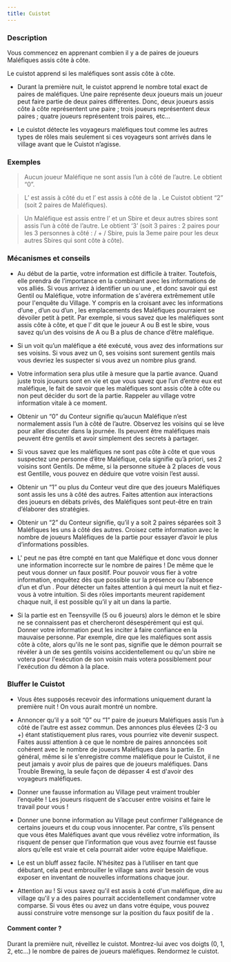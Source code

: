 ```yaml
---
title: Cuistot
---
```



<Role CUISTOT header />

### Description

Vous commencez en apprenant combien il y a de paires de joueurs Maléfiques assis côte à côte.

Le cuistot apprend si les maléfiques sont assis côte à côte. 

-	Durant la première nuit, le cuistot apprend le nombre total exact de paires de maléfiques. Une paire représente deux joueurs mais un joueur peut faire partie de deux paires différentes. Donc, deux joueurs assis côte à côte représentent une paire ; trois joueurs représentent deux paires ; quatre joueurs représentent trois paires, etc…

-	Le cuistot détecte les voyageurs maléfiques tout comme les autres types de rôles mais seulement si ces voyageurs sont arrivés dans le village avant que le Cuistot n’agisse.

### Exemples

> Aucun joueur Maléfique ne sont assis l’un à côté de l’autre. Le <Role CUISTOT /> obtient “0”.

> L’<Role IMP /> est assis à côté du <Role BARON /> et l’<Role EMPOISONNEUR /> est assis à côté de la <Role CROQUEUSE_D_HOMMES />. Le Cuistot obtient “2” (soit 2 paires de Maléfiques).

> Un <Role BOUC_EMISSAIRE /> Maléfique est assis entre l’<Role IMP /> et un Sbire et deux autres sbires sont assis l’un à côté de l’autre. Le <Role CUISTOT /> obtient ‘3’ (soit 3 paires : 2 paires pour les 3 personnes à côté : <Role IMP /> / <Role BOUC_EMISSAIRE /> + <Role BOUC_EMISSAIRE /> / Sbire, puis la 3eme paire pour les deux autres Sbires qui sont côte à côte).



### Mécanismes et conseils

- Au début de la partie, votre information est difficile à traiter. Toutefois, elle prendra de l’importance en la combinant avec les informations de vos alliés. Si vous arrivez à identifier un <Role EMPATHIQUE /> ou une <Role VOYANTE />, et donc savoir qui est Gentil ou Maléfique, votre information de <Role CUISTOT /> s'avérera extrêmement utile pour l'enquête du Village. Y compris en la croisant avec les informations d’une <Role LAVANDIERE />, d’un <Role ARCHIVISTE /> ou d’un <Role ENQUETEUR />, les emplacements des Maléfiques pourraient se dévoiler petit à petit. Par exemple, si vous savez que les maléfiques sont assis côte à côte, et que l’<Role ENQUETEUR /> dit que le joueur A ou B est le sbire, vous savez qu’un des voisins de A ou B a plus de chance d’être maléfique.

- Si un <Role CROQUE_MORT /> voit qu’un maléfique a été exécuté, vous avez des informations sur ses voisins. Si vous avez un 0, ses voisins sont surement gentils mais vous devriez les suspecter si vous avez un nombre plus grand.

- Votre information sera plus utile à mesure que la partie avance. Quand juste trois joueurs sont en vie et que vous savez que l’un d’entre eux est maléfique, le fait de savoir que les maléfiques sont assis côte à côte ou non peut décider du sort de la partie. Rappeler au village votre information vitale à ce moment.

- Obtenir un “0” du Conteur signifie qu’aucun Maléfique n’est normalement assis l’un à côté de l’autre. Observez les voisins qui se lève pour aller discuter dans la journée. Ils peuvent être maléfiques mais peuvent être gentils et avoir simplement des secrets à partager.

- Si vous savez que les maléfiques ne sont pas côte à côte et que vous suspectez une personne d’être Maléfique, cela signifie qu’à priori, ses 2 voisins sont Gentils. De même, si la personne située à 2 places de vous est Gentille, vous pouvez en déduire que votre voisin l’est aussi.

- Obtenir un “1” ou plus du Conteur veut dire que des joueurs Maléfiques sont assis les uns à côté des autres. Faites attention aux interactions des joueurs en débats privés, des Maléfiques sont peut-être en train d’élaborer des stratégies.

- Obtenir un “2” du Conteur signifie, qu’il y a soit 2 paires séparées soit 3 Maléfiques les uns à côté des autres. Croisez cette information avec le nombre de joueurs Maléfiques de la partie pour essayer d’avoir le plus d’informations possibles.

- L'<Role ESPION /> peut ne pas être compté en tant que Maléfique et donc vous donner une information incorrecte sur le nombre de paires ! De même que le <Role RECLUS /> peut vous donner un faux positif. Pour pouvoir vous fier à votre information, enquêtez dès que possible sur la présence ou l’absence d’un <Role RECLUS /> et d’un <Role ESPION />. Pour détecter un <Role ESPION /> faites attention à qui meurt la nuit et fiez-vous à votre intuition. Si des rôles importants meurent rapidement chaque nuit, il est possible qu’il y ait un <Role ESPION /> dans la partie.

- Si la partie est en Teensyville (5 ou 6 joueurs) alors le démon et le sbire ne se connaissent pas et chercheront désespérément qui est qui. Donner votre information peut les inciter à faire confiance en la mauvaise personne. Par exemple, dire que les maléfiques sont assis côte à côte, alors qu'ils ne le sont pas, signifie que le démon pourrait se révéler à un de ses gentils voisins accidentellement ou qu'un sbire ne votera pour l'exécution de son voisin mais votera possiblement pour l'exécution du démon à la place.

### Bluffer le Cuistot

- Vous êtes supposés recevoir des informations uniquement durant la première nuit ! On vous aurait montré un nombre.

- Annoncer qu’il y a soit “0” ou “1” paire de joueurs Maléfiques assis l’un à côté de l’autre est assez commun. Des annonces plus élevées (2-3 ou +) étant statistiquement plus rares, vous pourriez vite devenir suspect. Faites aussi attention à ce que le nombre de paires annoncées soit cohérent avec le nombre de joueurs Maléfiques dans la partie. En général, même si le <Role RECLUS /> s'enregistre comme maléfique pour le Cuistot, il ne peut jamais y avoir plus de paires que de joueurs maléfiques. Dans Trouble Brewing, la seule façon de dépasser 4 est d'avoir des voyageurs maléfiques.

- Donner une fausse information au Village peut vraiment troubler l’enquête ! Les joueurs risquent de s’accuser entre voisins et faire le travail pour vous !

- Donner une bonne information au Village peut confirmer l'allégeance de certains joueurs et du coup vous innocenter. Par contre, s’ils pensent que vous êtes Maléfiques avant que vous révéliez votre information, ils risquent de penser que l’information que vous avez fournie est fausse alors qu’elle est vraie et cela pourrait aider votre équipe Maléfique.

- Le <Role CUISTOT /> est un bluff assez facile. N'hésitez pas à l’utiliser en tant que débutant, cela peut embrouiller le village sans avoir besoin de vous exposer en inventant de nouvelles informations chaque jour.

- Attention au <Role RECLUS /> ! Si vous savez qu'il est assis à coté d'un maléfique, dire au village qu'il y a des paires pourrait accidentellement condamner votre comparse. Si vous êtes <Role ESPION /> ou avez un <Role ESPION /> dans votre équipe, vous pouvez aussi construire votre mensonge sur la position du faux positif de la <Role VOYANTE />.

#### Comment conter ?

Durant la première nuit, réveillez le cuistot. Montrez-lui avec vos doigts (0, 1, 2, etc…) le nombre de paires de joueurs maléfiques. Rendormez le cuistot.
